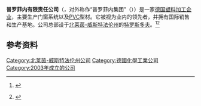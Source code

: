 {{Infobox company
| company_name     = 普罗菲内
| company_logo   = 
| company_type   = [[有限責任公司_(德國)|有限责任公司]]
| foundation     = 2003年
| location       = {{GER}}[[特罗斯多夫|特罗斯多夫]]
| key_people     = 
| industry       = 塑料加工业
| products       = 
| assets         = 
| num_employees  = 约3500人<ref name="prodf">{{Internetquelle |url=http://www.profine-group.de/de/unternehmen/#!/daten-und-fakten |titel=Unternehmen |hrsg=profine-group.de |zugriff=2018-05-09 }} {{Wayback|url=http://www.profine-group.de/de/unternehmen/#!/daten-und-fakten |date=20201129163514 }}</ref>
| homepage       = [http://www.profine-group.de/ profine-group.de]
}}
'''普罗菲内有限责任公司'''（{{lang-de|Profine GmbH}}，对外称作“普罗菲内集团”（{{lang|de|''profine Group''}}））是一家[[德国|德国]][[塑料|塑料加工企业]]，主要生产门窗系统以及[[聚氯乙烯|PVC]]型材。它被视为业内的领先者，并拥有国际销售和生产基地。公司总部设于[[北莱茵-威斯特法伦州|北莱茵-威斯特法伦州]]的[[特罗斯多夫|特罗斯多夫]]。<ref>{{Cite web |url=http://www.koemmerling.de/ecomaXL/index.php?site=KOE_historie |title=Kömmerling: Historie |access-date=2020-08-14 |archive-date=2016-02-01 |archive-url=https://web.archive.org/web/20160201172100/http://www.koemmerling.de/ecomaXL/index.php?site=KOE_historie |dead-url=no }}</ref><ref>{{Internetquelle |url=http://www.profine-group.de/de/unternehmen/#!/historie |titel=Unternehmen |hrsg=profine-group.de |zugriff=2016-06-14 }} {{Wayback|url=http://www.profine-group.de/de/unternehmen/#!/historie |date=20201129163514 }}</ref>

== 参考资料 ==
{{reflist}}

{{Germany-company-stub}}
[[Category:北莱茵-威斯特法伦州公司|Category:北莱茵-威斯特法伦州公司]]
[[Category:德國化學工業公司|Category:德國化學工業公司]]
[[Category:2003年成立的公司|Category:2003年成立的公司]]